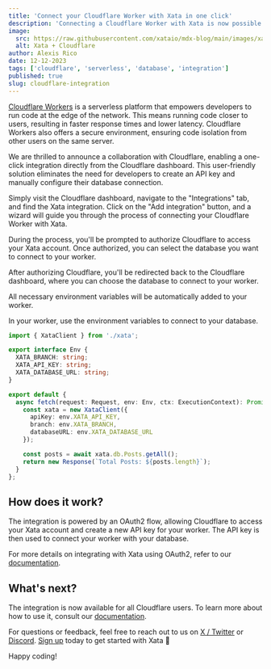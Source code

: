 ```yaml
---
title: 'Connect your Cloudflare Worker with Xata in one click'
description: 'Connecting a Cloudflare Worker with Xata is now possible from the Cloudflare dashboard.'
image:
  src: https://raw.githubusercontent.com/xataio/mdx-blog/main/images/xata-cloudflare.png
  alt: Xata + Cloudflare
author: Alexis Rico
date: 12-12-2023
tags: ['cloudflare', 'serverless', 'database', 'integration']
published: true
slug: cloudflare-integration
---
```


[Cloudflare Workers](https://developers.cloudflare.com/workers/) is a serverless platform that empowers developers to run code at the edge of the network. This means running code closer to users, resulting in faster response times and lower latency. Cloudflare Workers also offers a secure environment, ensuring code isolation from other users on the same server.

We are thrilled to announce a collaboration with Cloudflare, enabling a one-click integration directly from the Cloudflare dashboard. This user-friendly solution eliminates the need for developers to create an API key and manually configure their database connection.

<ArticleImage
  src="https://raw.githubusercontent.com/xataio/mdx-blog/cloudflare/images/cloudflare-integration-dashboard.png"
  width="874"
  height="509"
  alt="Cloudflare Integration Image"
  caption="Cloudflare dashboard with the Xata integration"
  position="center"
/>

Simply visit the Cloudflare dashboard, navigate to the "Integrations" tab, and find the Xata integration. Click on the "Add integration" button, and a wizard will guide you through the process of connecting your Cloudflare Worker with Xata.

<ArticleImage
  src="https://raw.githubusercontent.com/xataio/mdx-blog/cloudflare/images/cloudflare-integration-setup.png"
  width="684"
  height="837"
  alt="Cloudflare Integration Image"
  caption="Wizard to connect your Cloudflare Worker with Xata"
  position="center"
/>

During the process, you'll be prompted to authorize Cloudflare to access your Xata account. Once authorized, you can select the database you want to connect to your worker.

<ArticleImage
  src="https://raw.githubusercontent.com/xataio/mdx-blog/cloudflare/images/cloudflare-integration-authorization.png"
  width="580"
  height="613"
  alt="Cloudflare Integration Image"
  caption="Page to authorize Cloudflare to access your Xata account"
  position="center"
/>

After authorizing Cloudflare, you'll be redirected back to the Cloudflare dashboard, where you can choose the database to connect to your worker.

<ArticleImage
  src="https://raw.githubusercontent.com/xataio/mdx-blog/cloudflare/images/cloudflare-integration-selection.png"
  width="810"
  height="843"
  alt="Cloudflare Integration Image"
  caption="Page to select the database you want to connect to your worker"
  position="center"
/>

All necessary environment variables will be automatically added to your worker.

<ArticleImage
  src="https://raw.githubusercontent.com/xataio/mdx-blog/cloudflare/images/cloudflare-integration-secrets.png"
  width="802"
  height="371"
  alt="Cloudflare Integration Image"
  caption="List of environment variables added to your worker"
  position="center"
/>

In your worker, use the environment variables to connect to your database.

```ts
import { XataClient } from './xata';

export interface Env {
  XATA_BRANCH: string;
  XATA_API_KEY: string;
  XATA_DATABASE_URL: string;
}

export default {
  async fetch(request: Request, env: Env, ctx: ExecutionContext): Promise<Response> {
    const xata = new XataClient({
      apiKey: env.XATA_API_KEY,
      branch: env.XATA_BRANCH,
      databaseURL: env.XATA_DATABASE_URL
    });

    const posts = await xata.db.Posts.getAll();
    return new Response(`Total Posts: ${posts.length}`);
  }
};
```

## How does it work?

The integration is powered by an OAuth2 flow, allowing Cloudflare to access your Xata account and create a new API key for your worker. The API key is then used to connect your worker with your database.

For more details on integrating with Xata using OAuth2, refer to our [documentation](/docs/integrations/oauth).

## What's next?

The integration is now available for all Cloudflare users. To learn more about how to use it, consult our [documentation](/docs/integrations/cloudflare).

For questions or feedback, feel free to reach out to us on [X / Twitter](https://twitter.com/xata) or [Discord](https://xata.io/discord). [Sign up](https://app.xata.io/signin?mode=signup) today to get started with Xata 🚀 

Happy coding!
